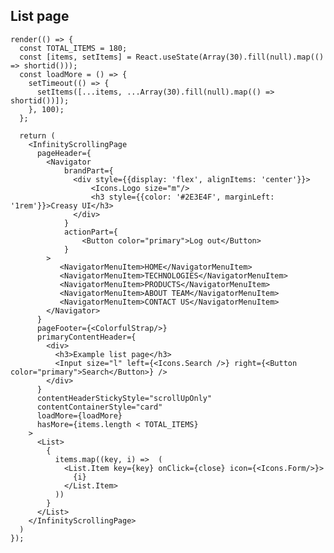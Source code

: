 
<Meta title="Components/Layout/Infinity Scrolling Page" />

## List page
```tsx live expanded
render(() => {
  const TOTAL_ITEMS = 180;
  const [items, setItems] = React.useState(Array(30).fill(null).map(() => shortid()));
  const loadMore = () => {
    setTimeout(() => {
      setItems([...items, ...Array(30).fill(null).map(() => shortid())]);
    }, 100);
  };

  return (
    <InfinityScrollingPage
      pageHeader={
        <Navigator
            brandPart={
              <div style={{display: 'flex', alignItems: 'center'}}>
                  <Icons.Logo size="m"/>
                  <h3 style={{color: '#2E3E4F', marginLeft: '1rem'}}>Creasy UI</h3>
              </div>
            }
            actionPart={
                <Button color="primary">Log out</Button>
            }
        >
           <NavigatorMenuItem>HOME</NavigatorMenuItem>
           <NavigatorMenuItem>TECHNOLOGIES</NavigatorMenuItem>
           <NavigatorMenuItem>PRODUCTS</NavigatorMenuItem>
           <NavigatorMenuItem>ABOUT TEAM</NavigatorMenuItem>
           <NavigatorMenuItem>CONTACT US</NavigatorMenuItem>
        </Navigator>
      }
      pageFooter={<ColorfulStrap/>}
      primaryContentHeader={
        <div>
          <h3>Example list page</h3>
          <Input size="l" left={<Icons.Search />} right={<Button color="primary">Search</Button>} />
        </div>
      }
      contentHeaderStickyStyle="scrollUpOnly"
      contentContainerStyle="card"
      loadMore={loadMore}
      hasMore={items.length < TOTAL_ITEMS}
    >
      <List>
        {
          items.map((key, i) =>  (
            <List.Item key={key} onClick={close} icon={<Icons.Form/>}>
              {i}
            </List.Item>
          ))
        }
      </List>
    </InfinityScrollingPage>
  )
});
```

<ArgsTable of={InfinityScrollingPage} />
